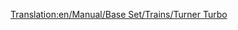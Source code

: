 [[Translation:en/Manual/Base Set/Trains/Turner Turbo]]
{{en/Manual/Base Set/Trains/Trains|Cost=£41,014 ($82.028)
|Speed=160 kph (100 mph)
|Weight=190 t
|Power=3,500 hp (? kW)
|Annual=£3,122 ($6.244)
|Designed=1977
|Lifespan=22 
|Capacity=N/A
|Description=No description has been written for this train yet. If you know something about this train, feel free to edit this page and add it!
|Real-life=No Real-Life Equivalent has been found for this train. If you know on what existing train this Transport Tycoon version is based, feel free to edit this page and let the world know!
}}